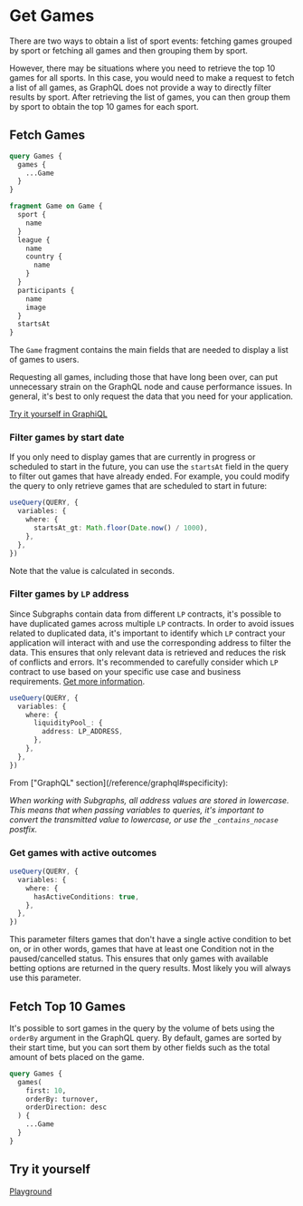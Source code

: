 
# Get Games

There are two ways to obtain a list of sport events: fetching games grouped by sport or fetching all games and then
grouping them by sport.

However, there may be situations where you need to retrieve the top 10 games for all sports. In this case, you would
need to make a request to fetch a list of all games, as GraphQL does not provide a way to directly filter results by sport.
After retrieving the list of games, you can then group them by sport to obtain the top 10 games for each sport.

## Fetch Games

```graphql
query Games {
  games {
    ...Game
  }
}

fragment Game on Game {
  sport {
    name
  }
  league {
    name
    country {
      name
    }
  }
  participants {
    name
    image
  }
  startsAt
}
```

The `Game` fragment contains the main fields that are needed to display a list of games to users.

<Callout type="warning" emoji="⚠️">
  Requesting all games, including those that have long been over, can put unnecessary strain on the GraphQL node and
  cause performance issues. In general, it's best to only request the data that you need for your application.
</Callout>

[Try it yourself in GraphiQL](https://api.thegraph.com/subgraphs/name/azuro-protocol/azuro-api-gnosis/graphql?query=query+Games+%7B%0A++games%28first%3A+1%29+%7B%0A++++...Game%0A++%7D%0A%7D%0A%0Afragment+Game+on+Game+%7B%0A++sport+%7B%0A++++name%0A++%7D%0A++league+%7B%0A++++name%0A++++country+%7B%0A++++++name%0A++++%7D%0A++%7D%0A++participants+%7B%0A++++name%0A++++image%0A++%7D%0A++startsAt%0A%7D&operationName=Games)

### Filter games by start date

If you only need to display games that are currently in progress or scheduled to start in the future, you can use the
`startsAt` field in the query to filter out games that have already ended. For example, you could modify the query to
only retrieve games that are scheduled to start in future:

```ts
useQuery(QUERY, {
  variables: {
    where: {
      startsAt_gt: Math.floor(Date.now() / 1000),
    },
  },
})
```

<Callout type="info" emoji="ℹ">
  Note that the value is calculated in seconds.
</Callout>

### Filter games by `LP` address

Since Subgraphs contain data from different `LP` contracts, it's possible to have duplicated games across multiple
`LP` contracts. In order to avoid issues related to duplicated data, it's important to identify which `LP` contract
your application will interact with and use the corresponding address to filter the data. This ensures that only relevant
data is retrieved and reduces the risk of conflicts and errors. It's recommended to carefully consider which `LP`
contract to use based on your specific use case and business requirements.
[Get more information](/apis/subgraph/highlights#entity-duplications).

```ts
useQuery(QUERY, {
  variables: {
    where: {
      liquidityPool_: {
        address: LP_ADDRESS,
      },
    },
  },
})
```

<Callout type="warning" emoji="⚠️">
  From ["GraphQL" section](/reference/graphql#specificity):

  _When working with Subgraphs, all address values are stored in lowercase. This means that when passing variables to
  queries, it's important to convert the transmitted value to lowercase, or use the `_contains_nocase` postfix._
</Callout>

### Get games with active outcomes

```ts
useQuery(QUERY, {
  variables: {
    where: {
      hasActiveConditions: true,
    },
  },
})
```

This parameter filters games that don't have a single active condition to bet on, or in other words, games that have
at least one Condition not in the paused/cancelled status. This ensures that only games with available betting options
are returned in the query results. Most likely you will always use this parameter.


## Fetch Top 10 Games

It's possible to sort games in the query by the volume of bets using the `orderBy` argument in the GraphQL query.
By default, games are sorted by their start time, but you can sort them by other fields such as the total amount of bets
placed on the game.

```graphql
query Games {
  games(
    first: 10,
    orderBy: turnover,
    orderDirection: desc
  ) {
    ...Game
  }
}
```


## Try it yourself

[Playground](https://stackblitz.com/edit/react-ts-upfhof?file=App.tsx)
